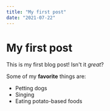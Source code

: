 ```yaml
---
title: "My first post"
date: "2021-07-22"
---
```


# My first post

This is my first blog post! Isn't it *great*?

Some of my **favorite** things are:

* Petting dogs
* Singing
* Eating potato-based foods